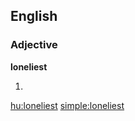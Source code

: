 ==English==

===Adjective===
'''loneliest'''

# {{superlative of|lonely}}

[[hu:loneliest]]
[[simple:loneliest]]